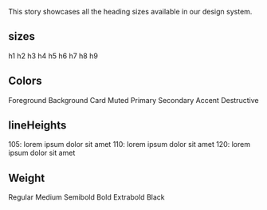 

<Meta title="Components/Heading/All" />

This story showcases all the heading sizes available in our design system.

## sizes

<Unstyled>
  <TypographySizer>
    <Heading as="h1" size="1">h1</Heading>
  </TypographySizer>
  <TypographySizer>
    <Heading as="h2" size="2">h2</Heading>
  </TypographySizer>
  <TypographySizer>
    <Heading as="h3" size="3">h3</Heading>
  </TypographySizer>
  <TypographySizer>
    <Heading as="h4" size="4">h4</Heading>
  </TypographySizer>
  <TypographySizer>
    <Heading as="h5" size="5">h5</Heading>
  </TypographySizer>
  <TypographySizer>
    <Heading as="h6" size="6">h6</Heading>
  </TypographySizer>
  <TypographySizer>
    <Heading as="h6" size="7">h7</Heading>
  </TypographySizer>
  <TypographySizer>
    <Heading as="h6" size="8">h8</Heading>
  </TypographySizer>
  <TypographySizer>
    <Heading as="h6" size="9">h9</Heading>
  </TypographySizer>
</Unstyled>

## Colors

<Unstyled>
  <Heading color="foreground">Foreground</Heading>
  <Heading color="background">Background</Heading>
  <Heading color="card">Card</Heading>
  <Heading color="muted">Muted</Heading>
  <Heading color="primary">Primary</Heading>
  <Heading color="secondary">Secondary</Heading>
  <Heading color="accent">Accent</Heading>
  <Heading color="destructive">Destructive</Heading>
</Unstyled>

## lineHeights

<Unstyled>
  <Heading lineHeight="105">
  105: lorem ipsum dolor sit amet
  </Heading>
  <Heading lineHeight="110">
  110: lorem ipsum dolor sit amet
  </Heading>
  <Heading lineHeight="120">
  120: lorem ipsum dolor sit amet
  </Heading>
</Unstyled>

## Weight

<Unstyled>
  <Heading weight="regular">Regular</Heading>
  <Heading weight="medium">Medium</Heading>
  <Heading weight="semibold">Semibold</Heading>
  <Heading weight="bold">Bold</Heading>
  <Heading weight="extrabold">Extrabold</Heading>
  <Heading weight="black">Black</Heading>
</Unstyled>
